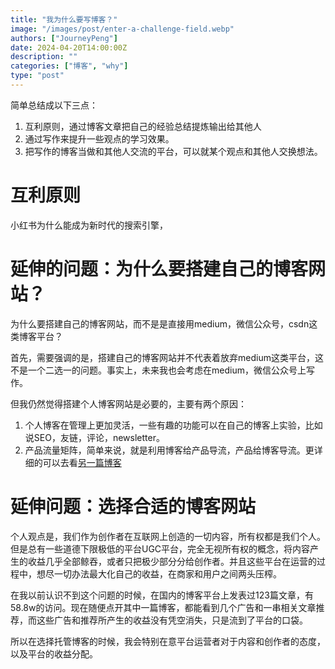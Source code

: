 ```yaml
---
title: "我为什么要写博客？"
image: "/images/post/enter-a-challenge-field.webp"
authors: ["JourneyPeng"]
date: 2024-04-20T14:00:00Z
description: ""
categories: ["博客", "why"]
type: "post"
---
```


简单总结成以下三点：
1. 互利原则，通过博客文章把自己的经验总结提炼输出给其他人
2. 通过写作来提升一些观点的学习效果。
3. 把写作的博客当做和其他人交流的平台，可以就某个观点和其他人交换想法。

# 互利原则

小红书为什么能成为新时代的搜索引擎，

# 延伸的问题：为什么要搭建自己的博客网站？

为什么要搭建自己的博客网站，而不是是直接用medium，微信公众号，csdn这类博客平台？

首先，需要强调的是，搭建自己的博客网站并不代表着放弃medium这类平台，这不是一个二选一的问题。事实上，未来我也会考虑在medium，微信公众号上写作。

但我仍然觉得搭建个人博客网站是必要的，主要有两个原因：
1. 个人博客在管理上更加灵活，一些有趣的功能可以在自己的博客上实验，比如说SEO，友链，评论，newsletter。
2. 产品流量矩阵，简单来说，就是利用博客给产品导流，产品给博客导流。更详细的可以去看[另一篇博客](./use-product-to-build-traffic-matrix.mdx)

# 延伸问题：选择合适的博客网站

个人观点是，我们作为创作者在互联网上创造的一切内容，所有权都是我们个人。但是总有一些道德下限极低的平台UGC平台，完全无视所有权的概念，将内容产生的收益几乎全部鲸吞，或者只把极少部分分给创作者。并且这些平台在运营的过程中，想尽一切办法最大化自己的收益，在商家和用户之间两头压榨。

在我以前认识不到这个问题的时候，在国内的博客平台上发表过123篇文章，有58.8w的访问。现在随便点开其中一篇博客，都能看到几个广告和一串相关文章推荐，而这些广告和推荐所产生的收益没有凭空消失，只是流到了平台的口袋。

所以在选择托管博客的时候，我会特别在意平台运营者对于内容和创作者的态度，以及平台的收益分配。
